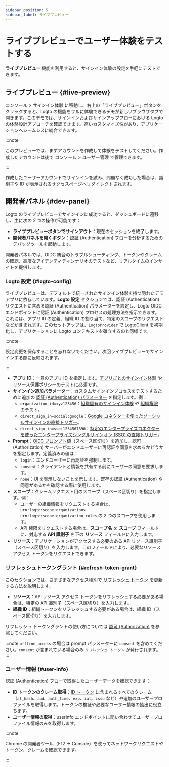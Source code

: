 ```yaml
---
sidebar_position: 5
sidebar_label: ライブプレビュー
---
```


# ライブプレビューでユーザー体験をテストする

**ライブプレビュー** 機能を利用すると、サインイン体験の設定を手軽にテストできます。

## ライブプレビュー \{#live-preview}

<CloudLink to="/sign-in-experience">コンソール > サインイン体験</CloudLink> に移動し、右上の「ライブプレビュー」ボタンをクリックすると、Logto の機能をフルに体験できるデモが新しいブラウザタブで開きます。このデモでは、サインインおよびサインアップフローにおける Logto の体験設計アプローチを確認できます。高いカスタマイズ性があり、アプリケーションへシームレスに統合できます。

:::note

このプレビューでは、まずアカウントを作成して体験をテストしてください。作成したアカウントは後で <CloudLink to="/user-management">コンソール > ユーザー管理</CloudLink> で管理できます。

:::

作成したユーザーアカウントでサインインを試み、問題なく成功した場合は、識別子や ID が表示されるサクセスページへリダイレクトされます。

## 開発者パネル \{#dev-panel}

Logto のライブプレビューでサインインに成功すると、ダッシュボードに遷移し、主に次の 2 つの操作が可能です：

- **ライブプレビューボタンでサインアウト**：現在のセッションを終了します。
- **開発者パネルを開くボタン**：認証 (Authentication) フローを分析するためのデバッグツールを起動します。

開発者パネルでは、OIDC 統合のトラブルシューティング、トークンやクレームの確認、高度なアイデンティティシナリオのテストなど、リアルタイムのインサイトを提供します。

### Logto 設定 \{#logto-config}

ライブプレビューは、デフォルトで統一されたサインイン体験を持つ隠れたデモアプリに依存しています。**Logto 設定** セクションでは、認証 (Authentication) リクエストに含める認証 (Authentication) パラメーターを設定し、Logto OIDC エンドポイントに認証 (Authentication) プロセスの処理方法を指示できます。これには、アプリ ID の定義、組織 ID の割り当て、特定のスコープのリクエストなどが含まれます。このセットアップは、`LogtoProvider` で LogtoClient を初期化し、アプリケーションに Logto コンテキストを確立するのと同様です。

:::note

設定変更を保存することを忘れないでください。次回ライブプレビューでサインインする際に反映されます。

:::

- **アプリ ID**：一意のアプリ ID を指定します。[アプリごとのサインイン体験](/customization/match-your-brand#app-specific-branding) やリソース保護ポリシーのテストに必須です。
- **サインイン追加パラメーター**：カスタムサインインプロセスをテストするために追加の [認証 (Authentication) パラメーター](/end-user-flows/authentication-parameters) を指定します。例：
  - `organization_id=xyz123456`：[組織固有のサインイン体験](/customization/match-your-brand#organization-specific-branding) や [組織権限](/authorization/organization-permissions) のテスト。
  - `direct_sign_in=social:google`：[Google コネクターを使ったソーシャルサインインの直接トリガー](/end-user-flows/authentication-parameters/direct-sign-in#social-sign-in)。
  - `direct_sign_in=sso:1234567890`：[特定のエンタープライズコネクターを使ったエンタープライズシングルサインオン (SSO) の直接トリガー](/end-user-flows/authentication-parameters/direct-sign-in#enterprise-sso)。
- **Prompt**：[OIDC プロンプト値](https://blog.logto.io/introducing-oidc-prompt)（スペース区切り）を追加し、認可 (Authorization) サーバーがエンドユーザーに再認証や同意を求めるかどうかを指定します。定義済みの値は：
  - `login`：エンドユーザーに再認証を強制します。
  - `consent`：クライアントと情報を共有する前にユーザーの同意を要求します。
  - `none`：UI を表示しないことを示します。既存の認証 (Authentication) や同意があるかを確認する際に使用します。
- **スコープ**：クレームリクエスト用のスコープ（スペース区切り）を指定します。例：
  - ユーザーの組織情報をリクエストする場合は、`urn:logto:scope:organizations urn:logto:scope:organization_roles` の 2 つのスコープを使用します。
  - API 権限をリクエストする場合は、**スコープ名** を **スコープ** フィールドに、対応する **API 識別子** を下の **リソース** フィールドに入力します。
- **リソース**：アプリケーションがアクセスする必要のある API リソース識別子（スペース区切り）を入力します。このフィールドにより、必要なリソースアクセス トークンをリクエストできます。

### リフレッシュトークングラント \{#refresh-token-grant}

このセクションでは、さまざまなアクセス種別で [リフレッシュ トークン](https://auth-wiki.logto.io/refresh-token) を更新する方法を説明します。

- **リソース**：API リソース アクセス トークンをリフレッシュする必要がある場合は、特定の API 識別子（スペース区切り）を入力します。
- **組織 ID**：組織トークンをリフレッシュする必要がある場合は、組織 ID（スペース区切り）を入力します。

リフレッシュ トークングラントの使い方については [認可 (Authorization)](/authorization) を参照してください。

:::note
`offline_access` の場合は prompt パラメーターに `consent` を含めてください。`consent` が含まれている場合のみ `リフレッシュ トークン` が発行されます。
:::

### ユーザー情報 \{#user-info}

認証 (Authentication) フローで取得したユーザーデータを確認できます：

- **ID トークンのクレーム取得**：[ID トークン](https://auth-wiki.logto.io/id-token) に含まれるすべてのクレーム（`at_hash`、`aud`、`auth_time`、`exp`、`iat`、`issu` など）や追加のユーザープロファイルを取得します。トークンの検証や必要なユーザー情報の抽出に役立ちます。
- **ユーザー情報の取得**：userinfo エンドポイントに問い合わせてユーザープロファイル情報のみを取得します。

:::note

Chrome の開発者ツール（F12 → Console）を使ってネットワークリクエストやトークン、クレームを確認できます。

:::
